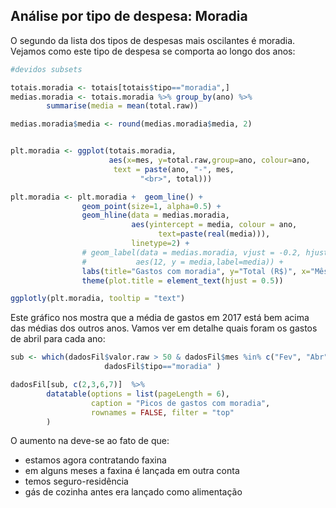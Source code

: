 
## Análise por tipo de despesa: Moradia

O segundo da lista dos tipos de despesas mais oscilantes é moradia. Vejamos como este tipo de despesa se comporta ao longo dos anos:

```r
#devidos subsets

totais.moradia <- totais[totais$tipo=="moradia",]
medias.moradia <- totais.moradia %>% group_by(ano) %>%
        summarise(media = mean(total.raw))

medias.moradia$media <- round(medias.moradia$media, 2)


plt.moradia <- ggplot(totais.moradia, 
                      aes(x=mes, y=total.raw,group=ano, colour=ano,
                       text = paste(ano, "-", mes, 
                             "<br>", total)))

plt.moradia <- plt.moradia +  geom_line() + 
                geom_point(size=1, alpha=0.5) +
                geom_hline(data = medias.moradia, 
                           aes(yintercept = media, colour = ano,
                                 text=paste(real(media))),
                           linetype=2) +
                # geom_label(data = medias.moradia, vjust = -0.2, hjust = 1,
                #           aes(12, y = media,label=media)) +
                labs(title="Gastos com moradia", y="Total (R$)", x="Mês") +
                theme(plot.title = element_text(hjust = 0.5)) 

ggplotly(plt.moradia, tooltip = "text")

```

Este gráfico nos mostra que a média de gastos em 2017 está bem acima das médias dos outros anos. Vamos ver em detalhe quais foram os gastos de abril para cada ano:

```r
sub <- which(dadosFil$valor.raw > 50 & dadosFil$mes %in% c("Fev", "Abr", "Ago") & 
                     dadosFil$tipo=="moradia" )

dadosFil[sub, c(2,3,6,7)]  %>% 
        datatable(options = list(pageLength = 6), 
                  caption = "Picos de gastos com moradia",
                  rownames = FALSE, filter = "top"
        )

```


O aumento na deve-se ao fato de que:

- estamos agora contratando faxina
- em alguns meses a faxina é lançada em outra conta
- temos seguro-residência
- gás de cozinha antes era lançado como alimentação

